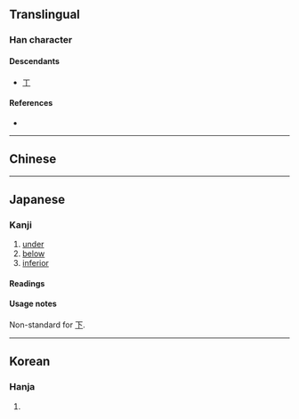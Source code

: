 {{also|下|ㄒ}}
{{character info/new}}
<!-- may be replaced by zh-forms -->
==Translingual==

===Han character===
{{Han char|rn=1|rad=一|as=01|sn=2|four=10200|canj=ML,XML|ids=⿱一丨}}

====Descendants====
* [[ㄒ]]

====References====
* {{Han ref|kx=0076.020|dkj=00008|dj=0137.030|hdz=10002.040|uh=4E05|ud=19973}}

----

==Chinese==
{{zh-see|下|v}}

----

==Japanese==

===Kanji===
{{ja-kanji|grade=uc|rs=一01}}

# [[under]]
# [[below]]
# [[inferior]]

====Readings====
{{ja-readings
|goon=げ
|kanon=か
|kun=しも-, した-, もと-
}}

====Usage notes====
Non-standard for [[下]].

----

==Korean==

===Hanja===
{{ko-hanja|hangeul=하|rv=ha|mr=ha|y=ha|eumhun=아래|ehrv=arae|ehmr=arae|ehy=alay}}

# {{rfdef|ko|sort=一01}}